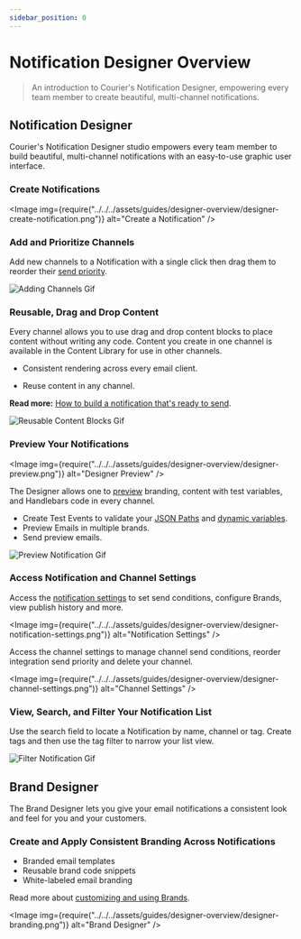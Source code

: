 ```yaml
---
sidebar_position: 0
---
```



# Notification Designer Overview

> An introduction to Courier's Notification Designer, empowering every team member to create beautiful, multi-channel notifications.

## Notification Designer

Courier's Notification Designer studio empowers every team member to build beautiful, multi-channel notifications with an easy-to-use graphic user interface.

### Create Notifications

<Image
  img={require("../../../assets/guides/designer-overview/designer-create-notification.png")}
  alt="Create a Notification"
/>

### Add and Prioritize Channels

Add new channels to a Notification with a single click then drag them to reorder their [send priority](../../../platform/sending/channel-priority.mdx).

<GifWrapper width={916} height={620} caption="Add a Channel to Your Notifications">

![Adding Channels Gif](../../../assets/guides/designer-overview/designer-select-channel.gif)

</GifWrapper>

### Reusable, Drag and Drop Content

Every channel allows you to use drag and drop content blocks to place content without writing any code. Content you create in one channel is available in the Content Library for use in other channels.

- Consistent rendering across every email client.

- Reuse content in any channel.

**Read more:** [How to build a notification that's ready to send](design-a-notification.mdx).

<GifWrapper width={1011} height={616} caption="Reusable Content Blocks">

![Reusable Content Blocks Gif](../../../assets/guides/designer-overview/designer-reusable-content.gif)

</GifWrapper>

### Preview Your Notifications

<Image
  img={require("../../../assets/guides/designer-overview/designer-preview.png")}
  alt="Designer Preview"
/>

The Designer allows one to [preview](how-to-preview-notification.mdx) branding, content with test variables, and Handlebars code in every channel.

- Create Test Events to validate your [JSON Paths](../using-variables/json-paths-variables.mdx) and [dynamic variables](/docs/platform/content/using-variables/inserting-variables/). <!-- Link follow-up doc -->
- Preview Emails in multiple brands.
- Send preview emails.

<GifWrapper width={710} height={755} caption="Preview Notification">

![Preview Notification Gif](../../../assets/guides/designer-overview/designer-preview-brand.gif)

</GifWrapper>

### Access Notification and Channel Settings

Access the [notification settings](../notification-settings/general-settings.mdx) to set send conditions, configure Brands, view publish history and more. <!-- Link follow-up doc -->

<Image
  img={require("../../../assets/guides/designer-overview/designer-notification-settings.png")}
  alt="Notification Settings"
/>

Access the channel settings to manage channel send conditions, reorder integration send priority and delete your channel.

<Image
  img={require("../../../assets/guides/designer-overview/designer-channel-settings.png")}
  alt="Channel Settings"
/>

### View, Search, and Filter Your Notification List

Use the search field to locate a Notification by name, channel or tag. Create tags and then use the tag filter to narrow your list view.

<GifWrapper width={1018} height={538} caption="Filter Your Notifications">

![Filter Notification Gif](../../../assets/guides/designer-overview/designer-filter.gif)

</GifWrapper>

## Brand Designer

The Brand Designer lets you give your email notifications a consistent look and feel for you and your customers.

### Create and Apply Consistent Branding Across Notifications

- Branded email templates
- Reusable brand code snippets
- White-labeled email branding

Read more about [customizing and using Brands](../brands/how-to-use-brands-to-customize.mdx).

<Image
  img={require("../../../assets/guides/designer-overview/designer-branding.png")}
  alt="Brand Designer"
/>
